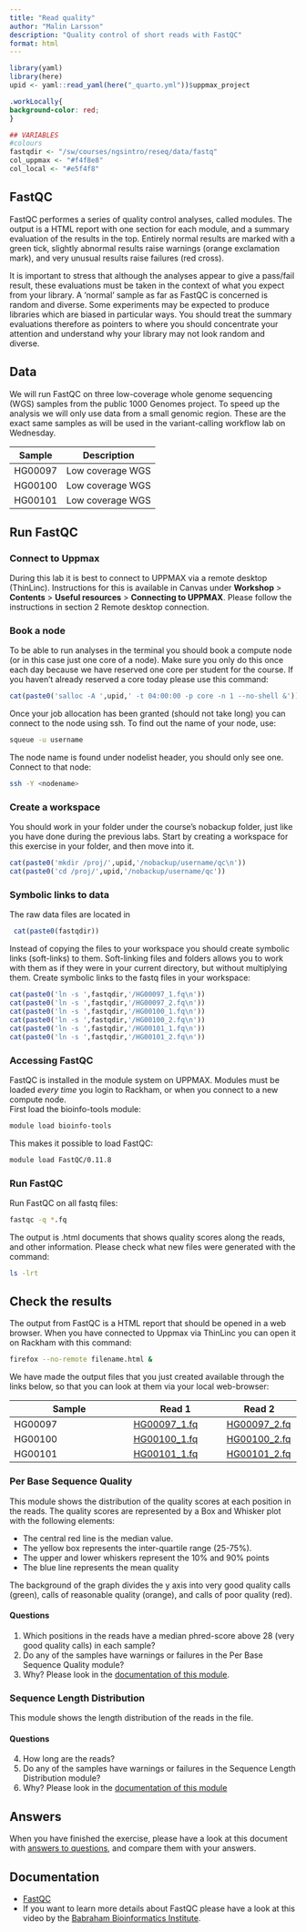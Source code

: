 ```yaml
---
title: "Read quality"
author: "Malin Larsson"
description: "Quality control of short reads with FastQC"
format: html
---
```


```r
library(yaml)
library(here)
upid <- yaml::read_yaml(here("_quarto.yml"))$uppmax_project
```

```css
.workLocally{
background-color: red;
}
```

```r
## VARIABLES
#colours
fastqdir <- "/sw/courses/ngsintro/reseq/data/fastq"
col_uppmax <- "#f4f8e8"
col_local <- "#e5f4f8"
```

## FastQC

FastQC performes a series of quality control analyses, called modules. The output is a HTML report with one section for each module, and a summary evaluation of the results in the top. Entirely normal results are marked with a green tick, slightly abnormal results raise warnings (orange exclamation mark), and very unusual results raise failures (red cross).

It is important to stress that although the analyses appear to give a pass/fail result, these evaluations must be taken in the context of what you expect from your library. A 'normal' sample as far as FastQC is concerned is random and diverse. Some experiments may be expected to produce libraries which are biased in particular ways. You should treat the summary evaluations therefore as pointers to where you should concentrate your attention and understand why your library may not look random and diverse.

## Data

We will run FastQC on three low-coverage whole genome sequencing (WGS) samples from the public 1000 Genomes project. To speed up the analysis we will only use data from a small genomic region. These are the exact same samples as will be used in the variant-calling workflow lab on Wednesday.  

Sample        | Description
------------- | ----------
HG00097       | Low coverage WGS
HG00100       | Low coverage WGS
HG00101       | Low coverage WGS

## Run FastQC

### Connect to Uppmax

During this lab it is best to connect to UPPMAX via a remote desktop (ThinLinc). Instructions for this is available in Canvas under **Workshop** > **Contents** > **Useful resources** > **Connecting to UPPMAX**. Please follow the instructions in section 2 Remote desktop connection.

### Book a node

To be able to run analyses in the terminal you should book a  compute node (or in this case just one core of a node). Make sure you only do this once each day because we have reserved one core per student for the course. If you haven't already reserved a core today please use this command:

```r
cat(paste0('salloc -A ',upid,' -t 04:00:00 -p core -n 1 --no-shell &'))
```

Once your job allocation has been granted (should not take long) you can connect to the node using ssh. To find out the name of your node, use:

```bash
squeue -u username
```

The node name is found under nodelist header, you should only see one. Connect to that node:

```bash
ssh -Y <nodename>
```

### Create a workspace

You should work in your folder under the course's nobackup folder, just like you have done during the previous labs. Start by creating a workspace for this exercise in your folder, and then move into it.

```r
cat(paste0('mkdir /proj/',upid,'/nobackup/username/qc\n'))
cat(paste0('cd /proj/',upid,'/nobackup/username/qc'))
```

### Symbolic links to data

The raw data files are located in

```r
 cat(paste0(fastqdir))
```

Instead of copying the files to your workspace you should create symbolic links (soft-links) to them. Soft-linking files and folders allows you to work with them as if they were in your current directory, but without multiplying them. Create symbolic links to the fastq files in your workspace:

```r
cat(paste0('ln -s ',fastqdir,'/HG00097_1.fq\n'))
cat(paste0('ln -s ',fastqdir,'/HG00097_2.fq\n'))  
cat(paste0('ln -s ',fastqdir,'/HG00100_1.fq\n'))
cat(paste0('ln -s ',fastqdir,'/HG00100_2.fq\n'))
cat(paste0('ln -s ',fastqdir,'/HG00101_1.fq\n'))
cat(paste0('ln -s ',fastqdir,'/HG00101_2.fq\n'))
```

### Accessing FastQC

FastQC is installed in the module system on UPPMAX. Modules must be loaded *every time* you login to Rackham, or when you connect to a new compute node.  
First load the bioinfo-tools module:

```bash
module load bioinfo-tools
```

This makes it possible to load FastQC:

```bash
module load FastQC/0.11.8
```

### Run FastQC

Run FastQC on all fastq files:

```bash
fastqc -q *.fq
```

The output is .html documents that shows quality scores along the reads, and other information. Please check what new files were generated with the command:

```bash
ls -lrt
```

## Check the results

The output from FastQC is a HTML report that should be opened in a web browser. When you have connected to Uppmax via ThinLinc you can open it on Rackham with this command:

```bash
firefox --no-remote filename.html &
```

We have made the output files that you just created available through the links below, so that you can look at them via your local web-browser:

Sample        | Read 1 | Read 2
------------- | ---------- | --------
HG00097       | [HG00097_1.fq](assets/HG00097_1_fastqc.html) | [HG00097_2.fq](assets/HG00097_2_fastqc.html)
HG00100       | [HG00100_1.fq](assets/HG00100_1_fastqc.html) | [HG00100_2.fq](assets/HG00100_2_fastqc.html)
HG00101       | [HG00101_1.fq](assets/HG00101_1_fastqc.html) | [HG00101_2.fq](assets/HG00101_2_fastqc.html)

### Per Base Sequence Quality

This module shows the distribution of the quality scores at each position in the reads. The quality scores are represented by a Box and Whisker plot with the following elements:

- The central red line is the median value.
- The yellow box represents the inter-quartile range (25-75%).
- The upper and lower whiskers represent the 10% and 90% points
- The blue line represents the mean quality

The background of the graph divides the y axis into very good quality calls (green), calls of reasonable quality (orange), and calls of poor quality (red).

#### Questions

1. Which positions in the reads have a median phred-score above 28 (very good quality calls) in each sample?  
2. Do any of the samples have warnings or failures in the Per Base Sequence Quality module?
3. Why? Please look in the [documentation of this module](https://www.bioinformatics.babraham.ac.uk/projects/fastqc/Help/3%20Analysis%20Modules/2%20Per%20Base%20Sequence%20Quality.html).  

### Sequence Length Distribution

This module shows the length distribution of the reads in the file.  

#### Questions

4. How long are the reads?
5. Do any of the samples have warnings or failures in the Sequence Length Distribution module?
6. Why? Please look in the [documentation of this module](https://www.bioinformatics.babraham.ac.uk/projects/fastqc/Help/3%20Analysis%20Modules/7%20Sequence%20Length%20Distribution.html)

## Answers  

When you have finished the exercise, please have a look at this document with [answers to questions](lab_qc_answers.pdf), and compare them with your answers.  

## Documentation

- [FastQC](https://www.bioinformatics.babraham.ac.uk/projects/fastqc)
- If you want to learn more details about FastQC please have a look at this video by the [Babraham Bioinformatics Institute]( http://www.youtube.com/watch?v=bz93ReOv87Y).
